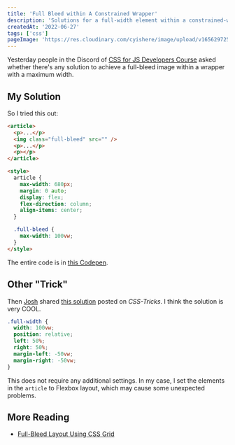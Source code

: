 ```yaml
---
title: 'Full Bleed within A Constrained Wrapper'
description: 'Solutions for a full-width element within a constrained-width column, like an edge-to-edge image within a narrower column'
createdAt: '2022-06-27'
tags: ['css']
pageImage: 'https://res.cloudinary.com/cyishere/image/upload/v1656297251/cyishere/blog/full-bleed-ogImage_z7mbvj.png'
---
```


Yesterday people in the Discord of [CSS for JS Developers Course](https://css-for-js.dev) asked whether there's any solution to achieve a full-bleed image within a wrapper with a maximum width.

## My Solution

So I tried this out:

```html
<article>
  <p>...</p>
  <img class="full-bleed" src="" />
  <p>...</p>
  <p></p>
</article>

<style>
  article {
    max-width: 680px;
    margin: 0 auto;
    display: flex;
    flex-direction: column;
    align-items: center;
  }

  .full-bleed {
    max-width: 100vw;
  }
</style>
```

The entire code is in [this Codepen](https://codepen.io/cyishere/pen/RwMbPeX).

## Other "Trick"

Then [Josh](https://www.joshwcomeau.com/) shared [this solution](https://css-tricks.com/full-bleed/) posted on _CSS-Tricks_. I think the solution is very COOL.

```css
.full-width {
  width: 100vw;
  position: relative;
  left: 50%;
  right: 50%;
  margin-left: -50vw;
  margin-right: -50vw;
}
```

This does not require any additional settings. In my case, I set the elements in the `article` to Flexbox layout, which may cause some unexpected problems.

## More Reading

- [Full-Bleed Layout Using CSS Grid](https://www.joshwcomeau.com/css/full-bleed/)
